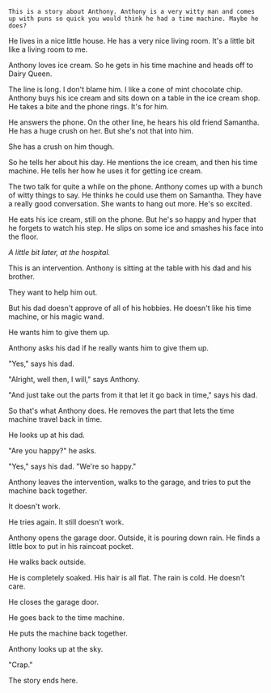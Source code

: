 
<div className={styles["Welcome"]}>

`This is a story about Anthony. Anthony is a very witty man and comes up with puns so quick you would think he had a time machine. Maybe he does?`

He lives in a nice little house. He has a very nice living room. It's a little bit like a living room to me.

Anthony loves ice cream. So he gets in his time machine and heads off to Dairy Queen.

The line is long. I don't blame him. I like a cone of mint chocolate chip. Anthony buys his ice cream and sits down on a table in the ice cream shop. He takes a bite and the phone rings. It's for him.

He answers the phone. On the other line, he hears his old friend Samantha. He has a huge crush on her. But she's not that into him.

She has a crush on him though.

So he tells her about his day. He mentions the ice cream, and then his time machine. He tells her how he uses it for getting ice cream.

The two talk for quite a while on the phone. Anthony comes up with a bunch of witty things to say. He thinks he could use them on Samantha. They have a really good conversation. She wants to hang out more. He's so excited.

He eats his ice cream, still on the phone. But he's so happy and hyper that he forgets to watch his step. He slips on some ice and smashes his face into the floor.

_A little bit later, at the hospital._

This is an intervention. Anthony is sitting at the table with his dad and his brother.

They want to help him out.

But his dad doesn't approve of all of his hobbies. He doesn't like his time machine, or his magic wand.

He wants him to give them up.

Anthony asks his dad if he really wants him to give them up.

"Yes," says his dad.

"Alright, well then, I will," says Anthony.

"And just take out the parts from it that let it go back in time," says his dad.

So that's what Anthony does. He removes the part that lets the time machine travel back in time.

He looks up at his dad.

"Are you happy?" he asks.

"Yes," says his dad. "We're so happy."

Anthony leaves the intervention, walks to the garage, and tries to put the machine back together.

It doesn't work.

He tries again. It still doesn't work.

Anthony opens the garage door. Outside, it is pouring down rain. He finds a little box to put in his raincoat pocket.

He walks back outside.

He is completely soaked. His hair is all flat. The rain is cold. He doesn't care.

He closes the garage door.

He goes back to the time machine.

He puts the machine back together.

Anthony looks up at the sky.

"Crap."

The story ends here.

</div>
